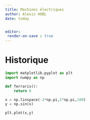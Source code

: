 ```yaml
---
title: Machines électriques
author: Alexis HOBL
date: today


editor: 
 render-on-save : true
---
```



# Historique


```python
import matplotlib.pyplot as plt
import numpy as np

def ferraris():
    return 0

x = np.linspace(-2*np.pi,2*np.pi,100)
y = np.sin(x)

plt.plot(x,y)
```












